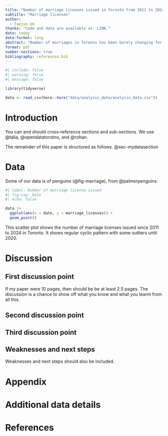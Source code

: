 ```yaml
---
title: "Number of marriage licenses issued in Toronto from 2011 to 2024"
subtitle: "Marriage licenses"
author: 
  - Taejun Um
thanks: "Code and data are available at: LINK."
date: today
date-format: long
abstract: "Number of marriages in Toronto has been barely changing for last 10 years. However, starting in 2020, pattern of marriages has been dramatically changed due to pandemic. In this paper, it can show that pattern of marriages licenses issued during pandemic to current time (2020-2024) converted to random cloud. This implies that pandemic ruined the marriage pattern in Toronto."
format: pdf
number-sections: true
bibliography: references.bib
---
```


```r
#| include: false
#| warning: false
#| message: false

library(tidyverse)

data <- read_csv(here::here("data/analysis_data/analysis_data.csv"))

```


# Introduction

You can and should cross-reference sections and sub-sections. We use @talia, @opendatatorotno, and @rohan.

The remainder of this paper is structured as follows. @sec-mydatasection



# Data {#sec-mydatasection}

Some of our data is of penguins (@fig-marriage), from @palmerpenguins.

```r
#| label: Number of marriage license issued
#| fig-cap: Date
#| echo: false

data |> 
  ggplot(aes(x = date, y = marriage_licenses)) +
  geom_point()

```

This scatter plot shows the number of marriage licenses issued since 2011 to 2024 in Toronto. It shows regular cyclic pattern with some outliers until 2020.





# Discussion

## First discussion point {#sec-first-point}

If my paper were 10 pages, then should be be at least 2.5 pages. The discussion is a chance to show off what you know and what you learnt from all this. 

## Second discussion point

## Third discussion point

## Weaknesses and next steps

Weaknesses and next steps should also be included.

\newpage

\appendix

# Appendix {-}


# Additional data details



\newpage


# References


